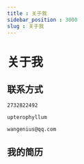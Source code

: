 ```yaml
---
title : 关于我
sidebar_position : 3000
slug : 关于我
---
```

# 关于我


## 联系方式

```text title="QQ"
2732822492
```
```text title="微信"
upterophyllum
```
```text title="邮箱"
wangenius@qq.com
```

## 我的简历

